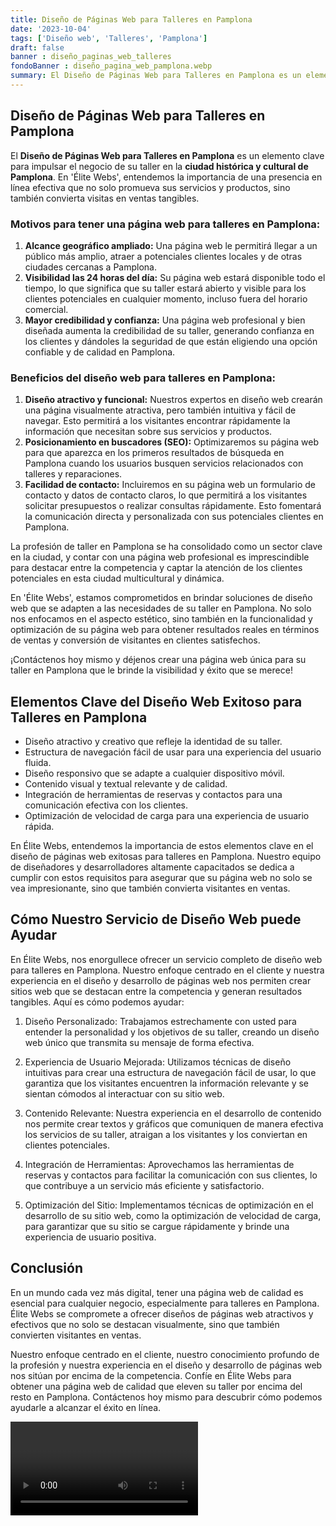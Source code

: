 ```yaml
---
title: Diseño de Páginas Web para Talleres en Pamplona
date: '2023-10-04'
tags: ['Diseño web', 'Talleres', 'Pamplona']
draft: false
banner : diseño_paginas_web_talleres
fondoBanner : diseño_pagina_web_pamplona.webp
summary: El Diseño de Páginas Web para Talleres en Pamplona es un elemento clave para impulsar el negocio de su taller en la ciudad histórica y cultural de Pamplona. En 'Élite Webs', entendemos la importancia de una presencia en línea efectiva que no solo promueva sus servicios y productos, sino también convierta visitas en ventas tangibles.
---
```


## Diseño de Páginas Web para Talleres en Pamplona

El **Diseño de Páginas Web para Talleres en Pamplona** es un elemento clave para impulsar el negocio de su taller en la **ciudad histórica y cultural de Pamplona**. En 'Élite Webs', entendemos la importancia de una presencia en línea efectiva que no solo promueva sus servicios y productos, sino también convierta visitas en ventas tangibles.

### Motivos para tener una página web para talleres en Pamplona:

1. **Alcance geográfico ampliado:** Una página web le permitirá llegar a un público más amplio, atraer a potenciales clientes locales y de otras ciudades cercanas a Pamplona.
2. **Visibilidad las 24 horas del día:** Su página web estará disponible todo el tiempo, lo que significa que su taller estará abierto y visible para los clientes potenciales en cualquier momento, incluso fuera del horario comercial.
3. **Mayor credibilidad y confianza:** Una página web profesional y bien diseñada aumenta la credibilidad de su taller, generando confianza en los clientes y dándoles la seguridad de que están eligiendo una opción confiable y de calidad en Pamplona.

### Beneficios del diseño web para talleres en Pamplona:

1. **Diseño atractivo y funcional:** Nuestros expertos en diseño web crearán una página visualmente atractiva, pero también intuitiva y fácil de navegar. Esto permitirá a los visitantes encontrar rápidamente la información que necesitan sobre sus servicios y productos.
2. **Posicionamiento en buscadores (SEO):** Optimizaremos su página web para que aparezca en los primeros resultados de búsqueda en Pamplona cuando los usuarios busquen servicios relacionados con talleres y reparaciones.
3. **Facilidad de contacto:** Incluiremos en su página web un formulario de contacto y datos de contacto claros, lo que permitirá a los visitantes solicitar presupuestos o realizar consultas rápidamente. Esto fomentará la comunicación directa y personalizada con sus potenciales clientes en Pamplona.

La profesión de taller en Pamplona se ha consolidado como un sector clave en la ciudad, y contar con una página web profesional es imprescindible para destacar entre la competencia y captar la atención de los clientes potenciales en esta ciudad multicultural y dinámica.

En 'Élite Webs', estamos comprometidos en brindar soluciones de diseño web que se adapten a las necesidades de su taller en Pamplona. No solo nos enfocamos en el aspecto estético, sino también en la funcionalidad y optimización de su página web para obtener resultados reales en términos de ventas y conversión de visitantes en clientes satisfechos.

¡Contáctenos hoy mismo y déjenos crear una página web única para su taller en Pamplona que le brinde la visibilidad y éxito que se merece!

<GifSeo />

<Cta />

## Elementos Clave del Diseño Web Exitoso para Talleres en Pamplona

- Diseño atractivo y creativo que refleje la identidad de su taller.
- Estructura de navegación fácil de usar para una experiencia del usuario fluida.
- Diseño responsivo que se adapte a cualquier dispositivo móvil.
- Contenido visual y textual relevante y de calidad.
- Integración de herramientas de reservas y contactos para una comunicación efectiva con los clientes.
- Optimización de velocidad de carga para una experiencia de usuario rápida.

En Élite Webs, entendemos la importancia de estos elementos clave en el diseño de páginas web exitosas para talleres en Pamplona. Nuestro equipo de diseñadores y desarrolladores altamente capacitados se dedica a cumplir con estos requisitos para asegurar que su página web no solo se vea impresionante, sino que también convierta visitantes en ventas.

## Cómo Nuestro Servicio de Diseño Web puede Ayudar

En Élite Webs, nos enorgullece ofrecer un servicio completo de diseño web para talleres en Pamplona. Nuestro enfoque centrado en el cliente y nuestra experiencia en el diseño y desarrollo de páginas web nos permiten crear sitios web que se destacan entre la competencia y generan resultados tangibles. Aquí es cómo podemos ayudar:

1. Diseño Personalizado: Trabajamos estrechamente con usted para entender la personalidad y los objetivos de su taller, creando un diseño web único que transmita su mensaje de forma efectiva.

2. Experiencia de Usuario Mejorada: Utilizamos técnicas de diseño intuitivas para crear una estructura de navegación fácil de usar, lo que garantiza que los visitantes encuentren la información relevante y se sientan cómodos al interactuar con su sitio web.

3. Contenido Relevante: Nuestra experiencia en el desarrollo de contenido nos permite crear textos y gráficos que comuniquen de manera efectiva los servicios de su taller, atraigan a los visitantes y los conviertan en clientes potenciales.

4. Integración de Herramientas: Aprovechamos las herramientas de reservas y contactos para facilitar la comunicación con sus clientes, lo que contribuye a un servicio más eficiente y satisfactorio.

5. Optimización del Sitio: Implementamos técnicas de optimización en el desarrollo de su sitio web, como la optimización de velocidad de carga, para garantizar que su sitio se cargue rápidamente y brinde una experiencia de usuario positiva.

## Conclusión

En un mundo cada vez más digital, tener una página web de calidad es esencial para cualquier negocio, especialmente para talleres en Pamplona. Élite Webs se compromete a ofrecer diseños de páginas web atractivos y efectivos que no solo se destacan visualmente, sino que también convierten visitantes en ventas.

Nuestro enfoque centrado en el cliente, nuestro conocimiento profundo de la profesión y nuestra experiencia en el diseño y desarrollo de páginas web nos sitúan por encima de la competencia. Confíe en Élite Webs para obtener una página web de calidad que eleven su taller por encima del resto en Pamplona. Contáctenos hoy mismo para descubrir cómo podemos ayudarle a alcanzar el éxito en línea.

<Video />

<CtaBot job='Talleres' city='Pamplona'/>

<Gmaps query='Pamplona+españa+maps' />